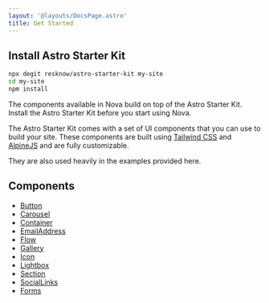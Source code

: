 ```yaml
---
layout: '@layouts/DocsPage.astro'
title: Get Started
---
```


## Install Astro Starter Kit

```bash
npx degit resknow/astro-starter-kit my-site
cd my-site
npm install
```

The components available in Nova build on top of the Astro Starter Kit. Install the Astro Starter Kit before you start using Nova.

The Astro Starter Kit comes with a set of UI components that you can use to build your site. These components are built using [Tailwind CSS](https://tailwindcss.com/) and [AlpineJS](https://alpinejs.dev) and are fully customizable.

They are also used heavily in the examples provided here.

## Components

-   [Button](/docs/components/button)
-   [Carousel](/docs/components/carousel)
-   [Container](/docs/components/container)
-   [EmailAddress](/docs/components/email-address)
-   [Flow](/docs/components/flow)
-   [Gallery](/docs/components/gallery)
-   [Icon](/docs/components/icon)
-   [Lightbox](/docs/components/lightbox)
-   [Section](/docs/components/section)
-   [SocialLinks](/docs/components/social-links)
-   [Forms](/docs/components/forms)
